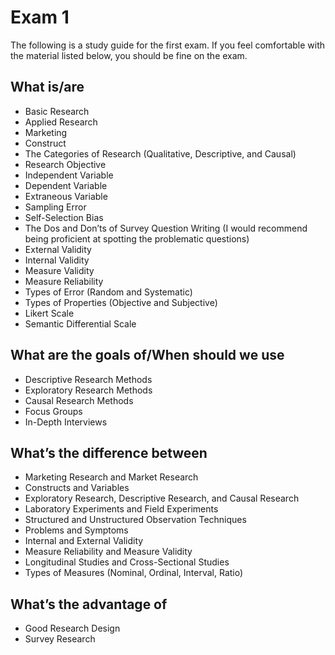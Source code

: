 # Exam 1

The following is a study guide for the first exam. If you feel comfortable with the material listed below, you should be fine on the exam. 

## What is/are

- Basic Research
- Applied Research
- Marketing
- Construct
- The Categories of Research (Qualitative, Descriptive, and Causal)
- Research Objective
- Independent Variable
- Dependent Variable
- Extraneous Variable
- Sampling Error
- Self-Selection Bias
- The Dos and Don'ts of Survey Question Writing (I would recommend being proficient at spotting the problematic questions)
- External Validity
- Internal Validity
- Measure Validity
- Measure Reliability
- Types of Error (Random and Systematic)
- Types of Properties (Objective and Subjective)
- Likert Scale
- Semantic Differential Scale

## What are the goals of/When should we use

- Descriptive Research Methods
- Exploratory Research Methods
- Causal Research Methods
- Focus Groups
- In-Depth Interviews

## What's the difference between

- Marketing Research and Market Research
- Constructs and Variables
- Exploratory Research, Descriptive Research, and Causal Research
- Laboratory Experiments and Field Experiments
- Structured and Unstructured Observation Techniques
- Problems and Symptoms
- Internal and External Validity
- Measure Reliability and Measure Validity
- Longitudinal Studies and Cross-Sectional Studies
- Types of Measures (Nominal, Ordinal, Interval, Ratio)

## What's the advantage of

- Good Research Design
- Survey Research
